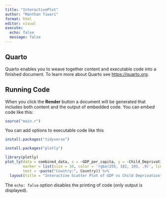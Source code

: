 ```yaml
---
title: "InteractivePlot"
author: "Manthan Tiwari"
format: html
editor: visual
execute: 
  echo: false
  message: false
---
```


## Quarto

Quarto enables you to weave together content and executable code into a finished document. To learn more about Quarto see <https://quarto.org>.

## Running Code

When you click the **Render** button a document will be generated that includes both content and the output of embedded code. You can embed code like this:

```r
source("main.r")
```

You can add options to executable code like this

```r
install.packages("tidyverse")
```

```r
install.packages("plotly")
```

```r
library(plotly)
plot_ly(data = combined_data, x = ~GDP_per_capita, y = ~Child_Deprivation, type = 'scatter', mode = 'markers',
        marker = list(size = 10, color = 'rgba(255, 182, 193, .9)', line = list(color = 'rgba(152, 0, 0, .8)', width = 2)),
        text = ~paste("Country:", Country)) %>%
  layout(title = "Interactive Scatter Plot of GDP vs Child Deprivation")
```

The `echo: false` option disables the printing of code (only output is displayed).

